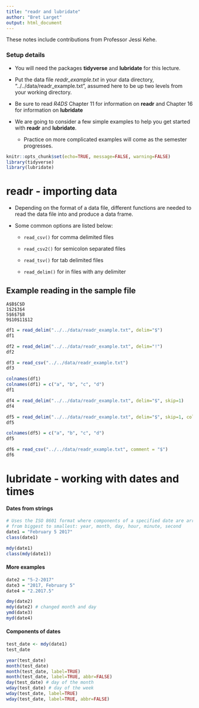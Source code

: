 ```yaml
---
title: "readr and lubridate"
author: "Bret Larget"
output: html_document
---
```


These notes include contributions from Professor Jessi Kehe.

### Setup details

- You will need the packages **tidyverse** and **lubridate** for this lecture. 

- Put the data file *readr_example.txt* in your data directory, "../../data/readr_example.txt", assumed here to be up two levels from your working directory.

- Be sure to read *R4DS* Chapter 11 for information on **readr** and Chapter 16 for information on **lubridate**

- We are going to consider a few simple examples to help you get started with **readr** and **lubridate**.
    - Practice on more complicated examples will come as the semester progresses.
  
```r
knitr::opts_chunk$set(echo=TRUE, message=FALSE, warning=FALSE)
library(tidyverse)
library(lubridate)
```

# readr - importing data

- Depending on the format of a data file, different functions are needed to read the data file into and produce a data frame.
- Some common options are listed below:

    - `read_csv()` for comma delimited files 

    - `read_csv2()` for semicolon separated files

    - `read_tsv()` for tab delimited files

    - `read_delim()` for in files with any delimiter


## Example reading in the sample file

```
A$B$C$D
1$2$3$4
5$6$7$8
9$10$11$12
```

```r
df1 = read_delim("../../data/readr_example.txt", delim="$")
df1

df2 = read_delim("../../data/readr_example.txt", delim="!")
df2

df3 = read_csv("../../data/readr_example.txt")
df3

colnames(df1)
colnames(df1) = c("a", "b", "c", "d")
df1

df4 = read_delim("../../data/readr_example.txt", delim="$", skip=1)
df4

df5 = read_delim("../../data/readr_example.txt", delim="$", skip=1, col_names = FALSE)
df5

colnames(df5) = c("a", "b", "c", "d")
df5

df6 = read_csv("../../data/readr_example.txt", comment = "$")
df6
```

# lubridate - working with dates and times

#### Dates from strings

```r
# Uses the ISO 8601 format where components of a specified date are arranged 
# from biggest to smallest: year, month, day, hour, minute, second
date1 = "February 5 2017"
class(date1)

mdy(date1)
class(mdy(date1))
```

#### More examples

```r
date2 = "5-2-2017"
date3 = "2017, February 5"
date4 = "2.2017.5"

dmy(date2)
mdy(date2) # changed month and day
ymd(date3)
myd(date4)
```

#### Components of dates

```r
test_date <- mdy(date1)
test_date

year(test_date)
month(test_date)
month(test_date, label=TRUE)
month(test_date, label=TRUE, abbr=FALSE)
day(test_date) # day of the month
wday(test_date) # day of the week
wday(test_date, label=TRUE)
wday(test_date, label=TRUE, abbr=FALSE)
```
